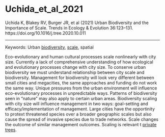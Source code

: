 # Uchida_et_al_2021

Uchida K, Blakey RV, Burger JR, et al (2021) Urban Biodiversity and the Importance of Scale. Trends in Ecology & Evolution 36:123–131. https://doi.org/10.1016/j.tree.2020.10.011

---

Keywords: Urban [biodiversity](../topics/Biodiversity.qmd), [scale](../topics/Scale.qmd), spatial	 

Eco-evolutionary and human cultural processes scale nonlinearly with city size. Currently a lack of comprehensive understanding of how ecological and evolutionary processes change with city size. To conserve urban biodiversity we must understand relationship between city scale and biodiversity. Management for biodiversity will look very different between small cities and megacities, the same approaches and funding do not work the same way. Unique pressures from the urban environment will influence eco-evolutionary processes in unpredictable ways. Patterns of biodiversity seen in “nature” may also apply to certain urban areas. Biodiversity scaling with city size will influence management in two ways: goal-setting and efficacy/implementation of management. Large cities have the opportinity to protext threatened species over a broader geographic scales but also cause the spread of invasive species due to trade networks. Scale changes the outcome of similar management outcomes. Scaling is relevant t [private trees](../topics/PrivateTrees.qmd). 
